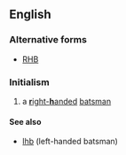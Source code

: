 ==English==

===Alternative forms===
* [[RHB]]

===Initialism===
{{rfc-header|Initialism}}
{{head|en|initialism}}

# {{label|en|cricket}} a [[right-handed|'''r'''ight-'''h'''anded]] [[batsman]]

====See also====
* [[lhb]] (left-handed batsman)